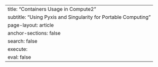 ---
title: "Containers Usage in Compute2"
subtitle: "Using Pyxis and Singularity for Portable Computing"
page-layout: article
anchor-sections: false
search: false
execute: 
  eval: false
---